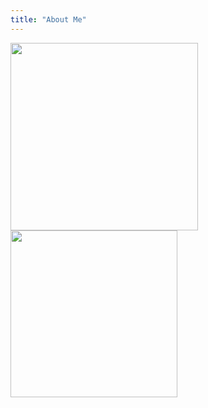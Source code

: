 ```yaml
---
title: "About Me"
---
```


![](./Pics/Beach_pic.jpg){width="300"} ![](./Pics/SSK0087.JPEG){width="267"}

```r

```
